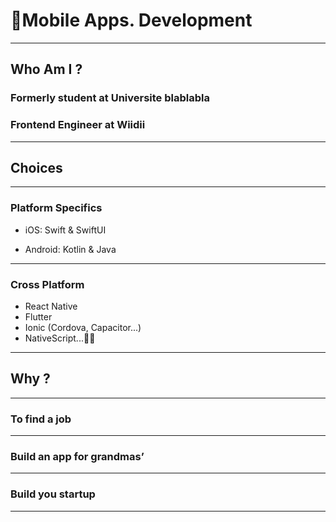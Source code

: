 # 📱Mobile Apps. Development

---

## Who Am I ?

### Formerly student at Universite blablabla

### Frontend Engineer at Wiidii

---

## Choices

---

### Platform Specifics

- iOS: Swift & SwiftUI

- Android: Kotlin & Java

---

### Cross Platform

- React Native
- Flutter
- Ionic (Cordova, Capacitor...)
- NativeScript...🤷‍♀️

---

## Why ?

---

### To find a job

---

### Build an app for grandmas’

---

### Build you startup

---
